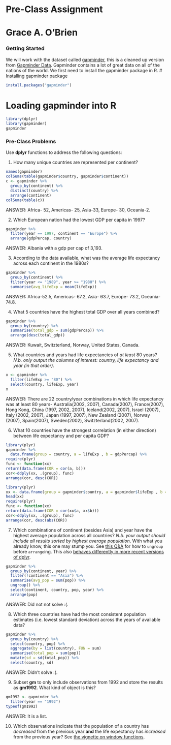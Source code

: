 # Pre-Class Assignment
# Grace A. O'Brien
### Getting Started

We will work with the dataset called [gapminder](https://github.com/jennybc/gapminder), this is a cleaned up version from [Gapminder Data](http://www.gapminder.org/data/). Gapminder contains a lot of great data on all of the nations of the world. We first need to install the gapminder package in R. 
# Installing gapminder package
```{r}
install.packages("gapminder")
```


# Loading gapminder into R
```{r}
library(dplyr)
library(gapminder)
gapminder
```



### Pre-Class Problems

Use **dplyr** functions to address the following questions:

1. How many unique countries are represented per continent?
```{r}
names(gapminder)
colSums(table(gapminder$country, gapminder$continent))
c <- gapminder %>%
  group_by(continent) %>%
  distinct(country) %>%
  arrange(continent)
colSums(table(c))
```
ANSWER: Africa- 52, Americas- 25, Asia-33, Europe- 30, Oceania-2.

2. Which European nation had the lowest GDP per capita in 1997? 
```{r}
gapminder %>%
  filter(year == 1997, continent == "Europe") %>%
  arrange(gdpPercap, country)

```
ANSWER: Albania with a gdp per cap of 3,193. 

3. According to the data available, what was the average life expectancy across each continent in the 1980s?
```{r}
gapminder %>%
  group_by(continent) %>%
  filter(year <= "1989", year >= "1980") %>%
  summarise(avg_lifeExp = mean(lifeExp))
```
ANSWER: Africa-52.5, Americas- 67.2, Asia- 63.7, Europe- 73.2, Oceania- 74.8.

4. What 5 countries have the highest total GDP over all years combined?
```{r}
gapminder %>%
  group_by(country) %>%
  summarise(total_gdp = sum(gdpPercap)) %>%
  arrange(desc(total_gdp))
```
ANSWER: Kuwait, Switzterland, Norway, United States, Canada. 

5. What countries and years had life expectancies of _at least_ 80 years? _N.b. only output the columns of interest: country, life expectancy and year (in that order)._
```{r}
x <- gapminder %>%
  filter(lifeExp >= "80") %>%
  select(country, lifeExp, year)
x
```
ANSWER: There are 22 country/year combinations in which life expectancy was at least 80 years- Australia(2002, 2007), Canada(2007), France(2007), Hong Kong, China (1997, 2002, 2007), Iceland(2002, 2007), Israel (2007), Italy (2002, 2007), Japan (1997, 2007), New Zealand (2007), Norway (2007), Spain(2007), Sweden(2002), Switzterland(2002, 2007).

6. What 10 countries have the strongest correlation (in either direction) between life expectancy and per capita GDP?
```{r}
library(plyr)
gapminder %>%
  data.frame(group = country, a = lifeExp , b = gdpPercap) %>%
require(plyr)
func <- function(xx)
return(data.frame(COR = cor(a, b)))
cor<-ddply(xx, .(group), func)
arrange(cor, desc(COR))

library(plyr)
xx <- data.frame(group = gapminder$country, a = gapminder$lifeExp , b = gapminder$gdpPercap)
head(xx)
require(plyr)
func <- function(xx)
return(data.frame(COR = cor(xx$a, xx$b)))
cor<-ddply(xx, .(group), func)
arrange(cor, desc(abs(COR))
```

7. Which combinations of continent (besides Asia) and year have the highest average population across all countries? _N.b. your output should include all results sorted by highest average population_. With what you already know, this one may stump you. See [this Q&A](http://stackoverflow.com/q/27207963/654296) for how to `ungroup` before `arrange`ing. This also [behaves differently in more recent versions of dplyr](https://github.com/hadley/dplyr/releases/tag/v0.5.0).
```{r}
gapminder %>%
  group_by(continent, year) %>%
  filter(!continent == "Asia") %>%
  summarise(avg_pop = sum(pop)) %>%
  ungroup() %>%
  select(continent, country, pop, year) %>%
  arrange(pop)
```
ANSWER: Did not not solve :(. 

8. Which three countries have had the most consistent population estimates (i.e. lowest standard deviation) across the years of available data? 
```{r}
gapminder %>%
  group_by(country) %>%
  select(country, pop) %>%
  aggregate(by = list(country), FUN = sum)
  summarise(total_pop = sum(pop))
  mutate(sd = sd(total_pop)) %>%
  select(country, sd)
```
ANSWER: Didn't solve :(. 

9. Subset **gm** to only include observations from 1992 and store the results as **gm1992**. What kind of object is this?
```{r}
gm1992 <- gapminder %>%
  filter(year == "1992")
typeof(gm1992)
```
ANSWER: It is a list.

10. Which observations indicate that the population of a country has *decreased* from the previous year **and** the life expectancy has *increased* from the previous year? See [the vignette on window functions](https://cran.r-project.org/web/packages/dplyr/vignettes/window-functions.html).
```{r}

```
